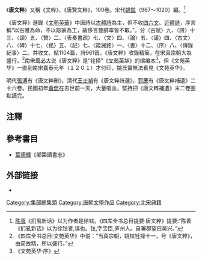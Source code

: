 《'''唐文粹'''》又稱《文粹》、《唐賢文粹》，100卷。宋代[[姚鉉|姚鉉]]（967～1020）編。<ref>[[陈善|陈善]]《扪虱新话》以为作者是徐铉。《四库全书总目提要·唐文粹》提要:“陈善《扪虱新话》以为徐铉者,误也。铉,字宝臣,庐州人。自署郡望曰吴兴。”</ref>

《唐文粹》選錄《[[文苑英華|文苑英華]]》中唐詩以[[古體詩|古體詩]]為主，但不收[[四六文|四六文]]、[[近體詩|近體詩]]，序言稱“以古雅為命，不以彫篆為工，故侈言曼辭率皆不取。”。分〈古賦〉九、〈詩〉十三、〈頌〉五、〈贊〉二、〈表奏書疏〉七、〈文〉四、〈論〉五、〈議〉四、〈古文〉八、〈碑〉十七、〈銘〉五、〈記〉七、〈箴誡銘〉一、〈書〉十二、〈序〉八、〈傳錄紀事〉二。共收文、賦1104篇，詩961首。《唐文粹》收錄精簡，在宋真宗朝大為盛行。<ref>《四库全书总目·文苑英华》中说：“当真宗朝，姚铉铨择十一，号《唐文粹》，由简故精，所以盛行。”</ref>南宋[[周必大|周必大]]说《唐文粹》是“铨择”《[[文苑英华|文苑英华]]》的缩编本<ref>《文苑英华·序》</ref>，但《文苑英华》一直到南宋嘉泰元年（１２０１）才付印，姚氏實無法看見《文苑英华》。

明代[[張溥|張溥]]有《唐文粹刪》，清代[[王士禎|王士禎]]有《唐文粹詩選》，[[郭麐|郭麐]]有《唐文粹補遺》二十六卷。民國初年[[黃侃|黃侃]]在去世前一天，大量嘔血，堅持把《唐文粹補遺》末二卷圈點讀完。

==注釋==
{{reflist}}
==參考書目==
*[[葉德輝|葉德輝]]《郋園讀書志》

== 外部链接 ==
*{{互联网档案馆丛书|唐文粹}}

[[Category:集部總集類|Category:集部總集類]]
[[Category:唐朝文學作品|Category:唐朝文學作品]]
[[Category:北宋典籍|Category:北宋典籍]]